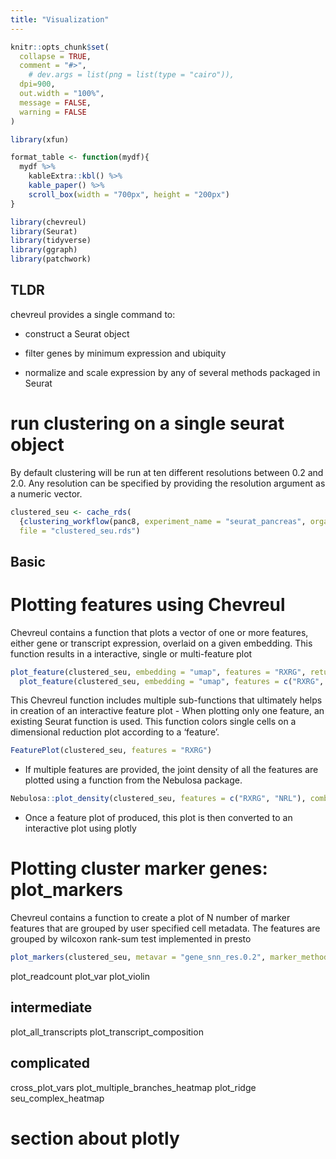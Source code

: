 ```yaml
---
title: "Visualization"
---
```


```r
knitr::opts_chunk$set(
  collapse = TRUE,
  comment = "#>",
    # dev.args = list(png = list(type = "cairo")),
  dpi=900,
  out.width = "100%",
  message = FALSE,
  warning = FALSE
)

library(xfun)

format_table <- function(mydf){
  mydf %>% 
    kableExtra::kbl() %>% 
    kable_paper() %>% 
    scroll_box(width = "700px", height = "200px")
}

```


```r
library(chevreul)
library(Seurat)
library(tidyverse)
library(ggraph)
library(patchwork)
```

## TLDR

chevreul provides a single command to:

-   construct a Seurat object

-   filter genes by minimum expression and ubiquity

-   normalize and scale expression by any of several methods packaged in Seurat

# run clustering on a single seurat object

By default clustering will be run at ten different resolutions between 0.2 and 2.0. Any resolution can be specified by providing the resolution argument as a numeric vector.

```r
clustered_seu <- cache_rds(
  {clustering_workflow(panc8, experiment_name = "seurat_pancreas", organism = "human")},
  file = "clustered_seu.rds")
```

## Basic 

# Plotting features using Chevreul
 Chevreul contains a function that plots a vector of one or more features, either gene or transcript expression, overlaid on a given embedding.  This function results in a interactive, single or multi-feature plot
 
```r
plot_feature(clustered_seu, embedding = "umap", features = "RXRG", return_plotly = FALSE) + 
  plot_feature(clustered_seu, embedding = "umap", features = c("RXRG", "NRL"), return_plotly = FALSE)

```

This Chevreul function includes multiple sub-functions that ultimately helps in creation of an interactive feature plot
- When plotting only one feature, an existing Seurat function is used. This function colors single cells on a dimensional reduction plot according to a 'feature'.

```r
FeaturePlot(clustered_seu, features = "RXRG")

```

- If multiple features are provided, the joint density of all the features are plotted using a function from the Nebulosa package.

```r
Nebulosa::plot_density(clustered_seu, features = c("RXRG", "NRL"), combine = "FALSE")

```

- Once a feature plot of produced, this plot is then converted to an interactive plot using plotly

# Plotting cluster marker genes: plot_markers 

Chevreul contains a function to create a plot of N number of marker features that are grouped by user specified cell metadata. The features are grouped by wilcoxon rank-sum test implemented in presto

```r
plot_markers(clustered_seu, metavar = "gene_snn_res.0.2", marker_method = "presto", return_plotly = FALSE)

```






plot_readcount 
plot_var 
plot_violin 

## intermediate

plot_all_transcripts 
plot_transcript_composition 

## complicated 

cross_plot_vars 
plot_multiple_branches_heatmap 
plot_ridge 
seu_complex_heatmap 

# section about plotly
